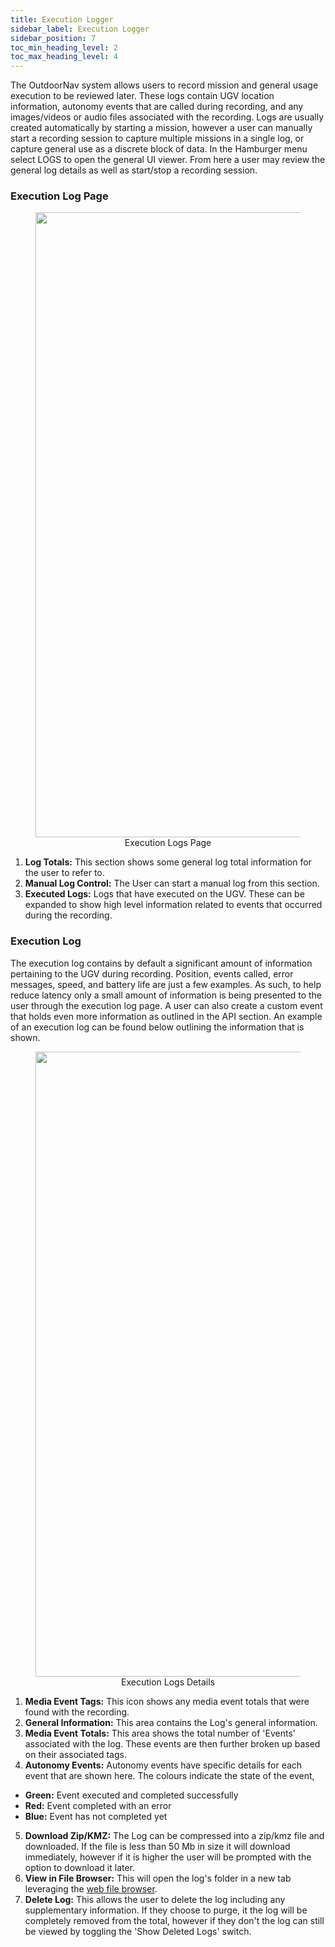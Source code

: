 ```yaml
---
title: Execution Logger
sidebar_label: Execution Logger
sidebar_position: 7
toc_min_heading_level: 2
toc_max_heading_level: 4
---
```


The OutdoorNav system allows users to record mission and general usage execution to be reviewed later. These logs contain UGV location information, autonomy
events that are called during recording, and any images/videos or audio files associated with the recording. Logs are usually created automatically by starting
a mission, however a user can manually start a recording session to capture multiple missions in a single log, or capture general use as a discrete block of data.
In the Hamburger menu select LOGS to open the general UI viewer. From here a user may review the general log details as well as start/stop a recording session.

### Execution Log Page

<center>
  <figure>
    <img
      src="/img/outdoornav_images/ui_execution_log_page.png"
      width="1000"
    />
    <figcaption>Execution Logs Page</figcaption>
  </figure>
</center>

1.  **Log Totals:** This section shows some general log total information for the user to refer to.
2.  **Manual Log Control:** The User can start a manual log from this section.
3.  **Executed Logs:** Logs that have executed on the UGV. These can be expanded to show high level information related to events that occurred during the recording.

### Execution Log

The execution log contains by default a significant amount of information pertaining to the UGV during recording. Position, events called, error messages, speed,
and battery life are just a few examples. As such, to help reduce latency only a small amount of information is being presented to the user through the execution log page.
A user can also create a custom event that holds even more information as outlined in the API section. An example of an execution log can be found below outlining the information
that is shown.

<center>
  <figure>
    <img
      src="/img/outdoornav_images/ui_execution_log_details.png"
      width="1000"
    />
    <figcaption>Execution Logs Details</figcaption>
  </figure>
</center>

1.  **Media Event Tags:** This icon shows any media event totals that were found with the recording.
2.  **General Information:** This area contains the Log's general information.
3.  **Media Event Totals:** This area shows the total number of 'Events' associated with the log. These events are then further broken up based on their associated tags.
4.  **Autonomy Events:** Autonomy events have specific details for each event that are shown here. The colours indicate the state of the event,

- **Green:** Event executed and completed successfully
- **Red:** Event completed with an error
- **Blue:** Event has not completed yet

5.  **Download Zip/KMZ:** The Log can be compressed into a zip/kmz file and downloaded. If the file is less than 50 Mb in size it will download immediately, however if it is higher the user will be prompted with the option to download it later.
6.  **View in File Browser:** This will open the log's folder in a new tab leveraging the [web file browser](../tools/file_browser.mdx).
7.  **Delete Log:** This allows the user to delete the log including any supplementary information. If they choose to purge, it the log will be completely removed from the total, however if they don't the log can still be viewed by toggling the 'Show Deleted Logs' switch.
